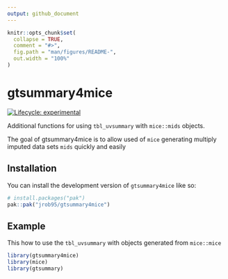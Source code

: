 ```yaml
---
output: github_document
---
```


<!-- README.md is generated from README.Rmd. Please edit that file -->

```r
knitr::opts_chunk$set(
  collapse = TRUE,
  comment = "#>",
  fig.path = "man/figures/README-",
  out.width = "100%"
)
```

# gtsummary4mice
<!-- badges: start -->
[![Lifecycle: experimental](https://img.shields.io/badge/lifecycle-experimental-orange.svg)](https://lifecycle.r-lib.org/articles/stages.html#experimental)
<!-- badges: end -->

Additional functions for using `tbl_uvsummary` with `mice::mids` objects.

The goal of gtsummary4mice is to allow used of `mice` generating multiply imputed data sets `mids` quickly and easily 

## Installation

You can install the development version of `gtsummary4mice` like so:

``` r
# install.packages("pak")
pak::pak("jrob95/gtsummary4mice")
```

## Example

This how to use the `tbl_uvsummary` with objects generated from `mice::mice`

```r
library(gtsummary4mice)
library(mice)
library(gtsummary)


```

